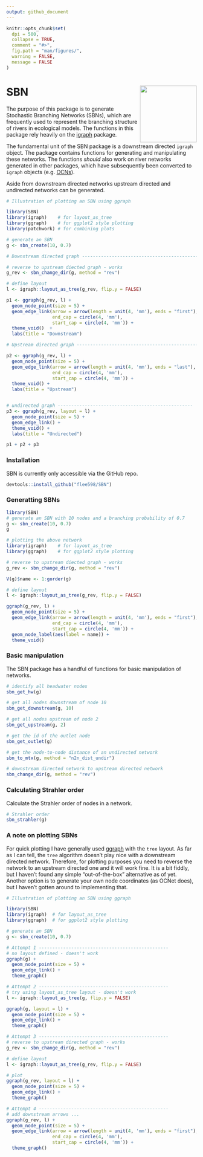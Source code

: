 ```yaml
---
output: github_document
---
```


```r
knitr::opts_chunk$set(
  dpi = 500,
  collapse = TRUE,
  comment = "#>",
  fig.path = "man/figures/",
  warning = FALSE,
  message = FALSE 
)
```

# SBN <img src='man/figures/sbn_hex.svg' align="right" height="150" /></a>

<!-- badges: start -->
<!-- badges: end -->

The purpose of this package is to generate Stochastic Branching Networks (SBNs), which are frequently used to represent the branching structure of rivers in ecological models. The functions in this package rely heavily on the [igraph](https://igraph.org/r/) package. 

The fundamental unit of the SBN package is a downstream directed `igraph` object. The package contains functions for generating and manipulating these networks. The functions *should* also work on river networks generated in other packages, which have subsequently been converted to `igraph` objects (e.g. [OCNs](https://CRAN.R-project.org/package=OCNet)).

Aside from downstream directed networks upstream directed and undirected networks can be generated.

```r
# Illustration of plotting an SBN using ggraph

library(SBN)
library(igraph)    # for layout_as_tree
library(ggraph)    # for ggplot2 style plotting
library(patchwork) # for combining plots

# generate an SBN
g <- sbn_create(10, 0.7)

# Downstream directed graph --------------------------------------------------

# reverse to upstream diected graph - works
g_rev <- sbn_change_dir(g, method = "rev")

# define layout
l <- igraph::layout_as_tree(g_rev, flip.y = FALSE)

p1 <- ggraph(g_rev, l) +
  geom_node_point(size = 5) +
  geom_edge_link(arrow = arrow(length = unit(4, 'mm'), ends = "first"),
                 end_cap = circle(4, 'mm'),
                 start_cap = circle(4, 'mm')) +
  theme_void()  +
  labs(title = "Downstream")

# Upstream directed graph --------------------------------------------------

p2 <- ggraph(g_rev, l) +
  geom_node_point(size = 5) +
  geom_edge_link(arrow = arrow(length = unit(4, 'mm'), ends = "last"),
                 end_cap = circle(4, 'mm'),
                 start_cap = circle(4, 'mm')) +
  theme_void() +
  labs(title = "Upstream")


# undirected graph --------------------------------------------------
p3 <- ggraph(g_rev, layout = l) +
  geom_node_point(size = 5) +
  geom_edge_link() +
  theme_void() +
  labs(title = "Undirected")

p1 + p2 + p3
```


### Installation
SBN is currently only accessible via the GitHub repo.
```r
devtools::install_github("flee598/SBN")
```


### Generatting SBNs
```r
library(SBN)
# generate an SBN with 10 nodes and a branching probability of 0.7
g <- sbn_create(10, 0.7)
g
```


```r
# plotting the above network
library(igraph)    # for layout_as_tree
library(ggraph)    # for ggplot2 style plotting

# reverse to upstream diected graph - works
g_rev <- sbn_change_dir(g, method = "rev")

V(g)$name <- 1:gorder(g)

# define layout
l <- igraph::layout_as_tree(g_rev, flip.y = FALSE)

ggraph(g_rev, l) +
  geom_node_point(size = 5) +
  geom_edge_link(arrow = arrow(length = unit(4, 'mm'), ends = "first"),
                 end_cap = circle(4, 'mm'),
                 start_cap = circle(4, 'mm')) +
  geom_node_label(aes(label = name)) +
  theme_void()
```


### Basic manipulation
The SBN package has a handful of functions for basic manipulation of networks.
```r
# identify all headwater nodes
sbn_get_hw(g)

# get all nodes downstream of node 10
sbn_get_downstream(g, 10)

# get all nodes upstream of node 2
sbn_get_upstream(g, 2)

# get the id of the outlet node
sbn_get_outlet(g)

# get the node-to-node distance of an undirected network
sbn_to_mtx(g, method = "n2n_dist_undir")

# downstream directed network to upstream directed network
sbn_change_dir(g, method = "rev")
```


### Calculating Strahler order
Calculate the Strahler order of nodes in a network. 
```r
# Strahler order
sbn_strahler(g)
```


### A note on plotting SBNs
For quick plotting I have generally used [ggraph](https://www.data-imaginist.com/2017/ggraph-introduction-layouts/) with the `tree` layout. As far as I can tell, the `tree` algorithm doesn't play nice with a downstream directed network. Therefore, for plotting purposes you need to reverse the network to an upstream directed one and it will work fine. It is a bit fiddly, but I haven't found any simple "out-of-the-box" alternative as of yet. Another option is to generate your own node coordinates (as OCNet does), but I haven't gotten around to implementing that.
```r
# Illustration of plotting an SBN using ggraph

library(SBN)
library(igraph)  # for layout_as_tree
library(ggraph)  # for ggplot2 style plotting

# generate an SBN
g <- sbn_create(10, 0.7)

# Attempt 1 ------------------------------------------------
# no layout defined - doesn't work
ggraph(g) +
  geom_node_point(size = 5) +
  geom_edge_link() +
  theme_graph()

# Attempt 2 ------------------------------------------------
# try using layout_as_tree layout - doesn't work
l <- igraph::layout_as_tree(g, flip.y = FALSE)

ggraph(g, layout = l) +
  geom_node_point(size = 5) +
  geom_edge_link() +
  theme_graph()

# Attempt 3 ------------------------------------------------
# reverse to upstream directed graph - works
g_rev <- sbn_change_dir(g, method = "rev")

# define layout
l <- igraph::layout_as_tree(g_rev, flip.y = FALSE)

# plot
ggraph(g_rev, layout = l) +
  geom_node_point(size = 5) +
  geom_edge_link() +
  theme_graph()

# Attempt 4 ------------------------------------------------
# add downstream arrows ...
ggraph(g_rev, l) +
  geom_node_point(size = 5) +
  geom_edge_link(arrow = arrow(length = unit(4, 'mm'), ends = "first"),
                 end_cap = circle(4, 'mm'),
                 start_cap = circle(4, 'mm')) +
  theme_graph()

```
